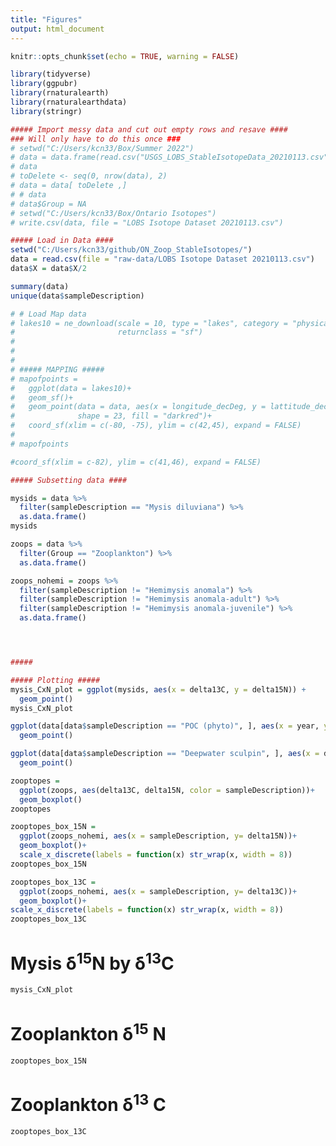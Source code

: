 ```yaml
---
title: "Figures"
output: html_document
---
```


```r
knitr::opts_chunk$set(echo = TRUE, warning = FALSE)
```

```r
library(tidyverse)
library(ggpubr)
library(rnaturalearth)
library(rnaturalearthdata)
library(stringr)

##### Import messy data and cut out empty rows and resave ####
### Will only have to do this once ###
# setwd("C:/Users/kcn33/Box/Summer 2022")
# data = data.frame(read.csv("USGS_LOBS_StableIsotopeData_20210113.csv"))
# data
# toDelete <- seq(0, nrow(data), 2)
# data = data[ toDelete ,]
# # data
# data$Group = NA
# setwd("C:/Users/kcn33/Box/Ontario Isotopes")
# write.csv(data, file = "LOBS Isotope Dataset 20210113.csv")

##### Load in Data ####
setwd("C:/Users/kcn33/github/ON_Zoop_StableIsotopes/")
data = read.csv(file = "raw-data/LOBS Isotope Dataset 20210113.csv")
data$X = data$X/2

summary(data)
unique(data$sampleDescription)

# # Load Map data
# lakes10 = ne_download(scale = 10, type = "lakes", category = "physical",
#                       returnclass = "sf")
# 
# 
# 
# ##### MAPPING #####
# mapofpoints = 
#   ggplot(data = lakes10)+
#   geom_sf()+
#   geom_point(data = data, aes(x = longitude_decDeg, y = lattitude_decDeg), size = 1, 
#              shape = 23, fill = "darkred")+
#   coord_sf(xlim = c(-80, -75), ylim = c(42,45), expand = FALSE)
# 
# mapofpoints

#coord_sf(xlim = c-82), ylim = c(41,46), expand = FALSE)

##### Subsetting data ####

mysids = data %>%
  filter(sampleDescription == "Mysis diluviana") %>%
  as.data.frame()
mysids

zoops = data %>% 
  filter(Group == "Zooplankton") %>%
  as.data.frame()

zoops_nohemi = zoops %>%
  filter(sampleDescription != "Hemimysis anomala") %>%
  filter(sampleDescription != "Hemimysis anomala-adult") %>%
  filter(sampleDescription != "Hemimysis anomala-juvenile") %>%
  as.data.frame()




#####

##### Plotting #####
mysis_CxN_plot = ggplot(mysids, aes(x = delta13C, y = delta15N)) +
  geom_point()
mysis_CxN_plot

ggplot(data[data$sampleDescription == "POC (phyto)", ], aes(x = year, y = delta15N ))+
  geom_point()

ggplot(data[data$sampleDescription == "Deepwater sculpin", ], aes(x = delta15N, y = percentN/percentC ))+
  geom_point()

zooptopes = 
  ggplot(zoops, aes(delta13C, delta15N, color = sampleDescription))+
  geom_boxplot()
zooptopes

zooptopes_box_15N = 
  ggplot(zoops_nohemi, aes(x = sampleDescription, y= delta15N))+
  geom_boxplot()+
  scale_x_discrete(labels = function(x) str_wrap(x, width = 8))
zooptopes_box_15N

zooptopes_box_13C = 
  ggplot(zoops_nohemi, aes(x = sampleDescription, y= delta13C))+
  geom_boxplot()+
scale_x_discrete(labels = function(x) str_wrap(x, width = 8))
zooptopes_box_13C
```

# **Mysis δ^15^N by δ^13^C**
```r
mysis_CxN_plot
```

# **Zooplankton δ^15^ N**
```r
zooptopes_box_15N
```

# **Zooplankton δ^13^ C**
```r
zooptopes_box_13C
```